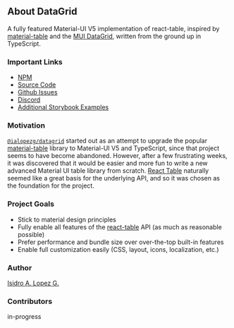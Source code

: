 
<Head>
  <title>DataGrid - About &amp; FAQ</title>
</Head>

## About DataGrid

A fully featured Material-UI V5 implementation of react-table, inspired by [material-table](https://material-table.com/)
and the [MUI DataGrid](https://mui.com/components/data-grid/#mit-version), written from the ground up in TypeScript.

### Important Links

- [NPM](https://www.npmjs.com/package/material-react-table)
- [Source Code](https://github.com/ialopezg/datagrid)
- [Github Issues](https://github.com/KevinVandy/material-react-table/issues)
- [Discord](https://discord.gg/ialopezg)
- [Additional Storybook Examples](https://ialopezggithub.com/datagrid)

### Motivation

[`@ialopezg/datagrid`](https://www.npmjs.com/package/ialopezg/datagrid) started out as an attempt to upgrade the popular
[material-table](https://material-table.com/) library to Material-UI V5 and TypeScript, since that project seems to have
become abandoned. However, after a few frustrating weeks, it was discovered that it would be easier and more fun to write
a new advanced Material UI table library from scratch. [React Table](https://react-table.tanstack.com/) naturally seemed
like a great basis for the underlying API, and so it was chosen as the foundation for the project.

### Project Goals

- Stick to material design principles
- Fully enable all features of the [react-table](https://react-table.tanstack.com/) API (as much as reasonable possible)
- Prefer performance and bundle size over over-the-top built-in features
- Enable full customization easily (CSS, layout, icons, localization, etc.)

### Author

[Isidro A. Lopez G.](https://github.com/ialopezg)

### Contributors

in-progress
